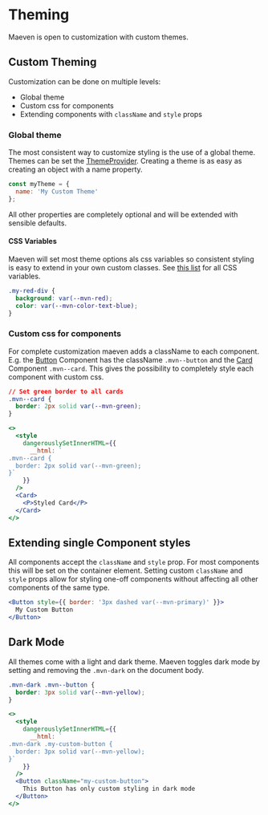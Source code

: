 
<Meta title="Theming" />

# Theming

Maeven is open to customization with custom themes.

## Custom Theming

Customization can be done on multiple levels:

- Global theme
- Custom css for components
- Extending components with `className` and `style` props

### Global theme

The most consistent way to customize styling is the use of a global theme. Themes can be set the [ThemeProvider](/docs/components/ThemeProvider). Creating a theme is as easy as creating an object with a name property.

```js
const myTheme = {
  name: 'My Custom Theme'
};
```

All other properties are completely optional and will be extended with sensible defaults.

#### CSS Variables

Maeven will set most theme options als css variables so consistent styling is easy to extend in your own custom classes. See [this list](/docs/customize/cssVariables) for all CSS variables.

```css
.my-red-div {
  background: var(--mvn-red);
  color: var(--mvn-color-text-blue);
}
```

### Custom css for components

For complete customization maeven adds a className to each component. E.g. the [Button](/docs/components/Button/Button) Component has the className `.mvn--button` and the [Card](/docs/components/Card/Card) Component `.mvn--card`. This gives the possibility to completely style each component with custom css.

```css
// Set green border to all cards
.mvn--card {
  border: 2px solid var(--mvn-green);
}
```

```jsx live
<>
  <style
    dangerouslySetInnerHTML={{
      __html: `
.mvn--card {
  border: 2px solid var(--mvn-green);
}`
    }}
  />
  <Card>
    <P>Styled Card</P>
  </Card>
</>
```

## Extending single Component styles

All components accept the `className` and `style` prop. For most components this will be set on the container element. Setting custom `className` and `style` props allow for styling one-off components without affecting all other components of the same type.

```jsx live
<Button style={{ border: '3px dashed var(--mvn-primary)' }}>
  My Custom Button
</Button>
```

## Dark Mode

All themes come with a light and dark theme. Maeven toggles dark mode by setting and removing the `.mvn-dark` on the document body.

```css
.mvn-dark .mvn--button {
  border: 3px solid var(--mvn-yellow);
}
```

```jsx live
<>
  <style
    dangerouslySetInnerHTML={{
      __html: `
.mvn-dark .my-custom-button {
  border: 3px solid var(--mvn-yellow);
}`
    }}
  />
  <Button className="my-custom-button">
    This Button has only custom styling in dark mode
  </Button>
</>
```
